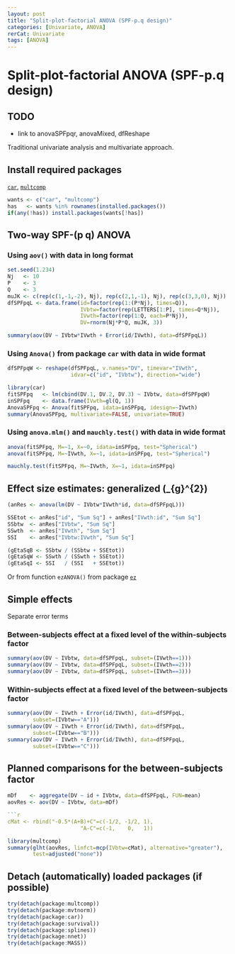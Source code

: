 ```yaml
---
layout: post
title: "Split-plot-factorial ANOVA (SPF-p.q design)"
categories: [Univariate, ANOVA]
rerCat: Univariate
tags: [ANOVA]
---
```


Split-plot-factorial ANOVA (SPF-p.q design)
=========================

TODO
-------------------------

 - link to anovaSPFpqr, anovaMixed, dfReshape

Traditional univariate analysis and multivariate approach.

Install required packages
-------------------------

[`car`](http://cran.r-project.org/package=car), [`multcomp`](http://cran.r-project.org/package=multcomp)

```r
wants <- c("car", "multcomp")
has   <- wants %in% rownames(installed.packages())
if(any(!has)) install.packages(wants[!has])
```

Two-way SPF-\(p \cdot q\) ANOVA
-------------------------

### Using `aov()` with data in long format

```r
set.seed(1.234)
Nj   <- 10
P    <- 3
Q    <- 3
muJK <- c(rep(c(1,-1,-2), Nj), rep(c(2,1,-1), Nj), rep(c(3,3,0), Nj))
dfSPFpqL <- data.frame(id=factor(rep(1:(P*Nj), times=Q)),
                       IVbtw=factor(rep(LETTERS[1:P], times=Q*Nj)),
                       IVwth=factor(rep(1:Q, each=P*Nj)),
                       DV=rnorm(Nj*P*Q, muJK, 3))
```

```r
summary(aov(DV ~ IVbtw*IVwth + Error(id/IVwth), data=dfSPFpqL))
```

### Using `Anova()` from package `car` with data in wide format

```r
dfSPFpqW <- reshape(dfSPFpqL, v.names="DV", timevar="IVwth",
                    idvar=c("id", "IVbtw"), direction="wide")
```

```r
library(car)
fitSPFpq   <- lm(cbind(DV.1, DV.2, DV.3) ~ IVbtw, data=dfSPFpqW)
inSPFpq    <- data.frame(IVwth=gl(Q, 1))
AnovaSPFpq <- Anova(fitSPFpq, idata=inSPFpq, idesign=~IVwth)
summary(AnovaSPFpq, multivariate=FALSE, univariate=TRUE)
```

### Using `anova.mlm()` and `mauchly.test()` with data in wide format

```r
anova(fitSPFpq, M=~1, X=~0, idata=inSPFpq, test="Spherical")
anova(fitSPFpq, M=~IVwth, X=~1, idata=inSPFpq, test="Spherical")
```

```r
mauchly.test(fitSPFpq, M=~IVwth, X=~1, idata=inSPFpq)
```

Effect size estimates: generalized \(\hat{\eta}_{g}^{2}\)
-------------------------

```r
(anRes <- anova(lm(DV ~ IVbtw*IVwth*id, data=dfSPFpqL)))
```

```r
SSEtot <- anRes["id", "Sum Sq"] + anRes["IVwth:id", "Sum Sq"]
SSbtw  <- anRes["IVbtw", "Sum Sq"]
SSwth  <- anRes["IVwth", "Sum Sq"]
SSI    <- anRes["IVbtw:IVwth", "Sum Sq"]
```

```r
(gEtaSqB <- SSbtw / (SSbtw + SSEtot))
(gEtaSqW <- SSwth / (SSwth + SSEtot))
(gEtaSqI <- SSI   / (SSI   + SSEtot))
```

Or from function `ezANOVA()` from package [`ez`](http://cran.r-project.org/package=ez)

Simple effects
-------------------------

Separate error terms

### Between-subjects effect at a fixed level of the within-subjects factor

```r
summary(aov(DV ~ IVbtw, data=dfSPFpqL, subset=(IVwth==1)))
summary(aov(DV ~ IVbtw, data=dfSPFpqL, subset=(IVwth==2)))
summary(aov(DV ~ IVbtw, data=dfSPFpqL, subset=(IVwth==3)))
```

### Within-subjects effect at a fixed level of the between-subjects factor

```r
summary(aov(DV ~ IVwth + Error(id/IVwth), data=dfSPFpqL,
        subset=(IVbtw=="A")))
summary(aov(DV ~ IVwth + Error(id/IVwth), data=dfSPFpqL,
        subset=(IVbtw=="B")))
summary(aov(DV ~ IVwth + Error(id/IVwth), data=dfSPFpqL,
        subset=(IVbtw=="C")))
```

Planned comparisons for the between-subjects factor
-------------------------

```r
mDf    <- aggregate(DV ~ id + IVbtw, data=dfSPFpqL, FUN=mean)
aovRes <- aov(DV ~ IVbtw, data=mDf)

```r
cMat <- rbind("-0.5*(A+B)+C"=c(-1/2, -1/2, 1),
                       "A-C"=c(-1,    0,   1))
```

```r
library(multcomp)
summary(glht(aovRes, linfct=mcp(IVbtw=cMat), alternative="greater"),
        test=adjusted("none"))
```

Detach (automatically) loaded packages (if possible)
-------------------------

```r
try(detach(package:multcomp))
try(detach(package:mvtnorm))
try(detach(package:car))
try(detach(package:survival))
try(detach(package:splines))
try(detach(package:nnet))
try(detach(package:MASS))
```
